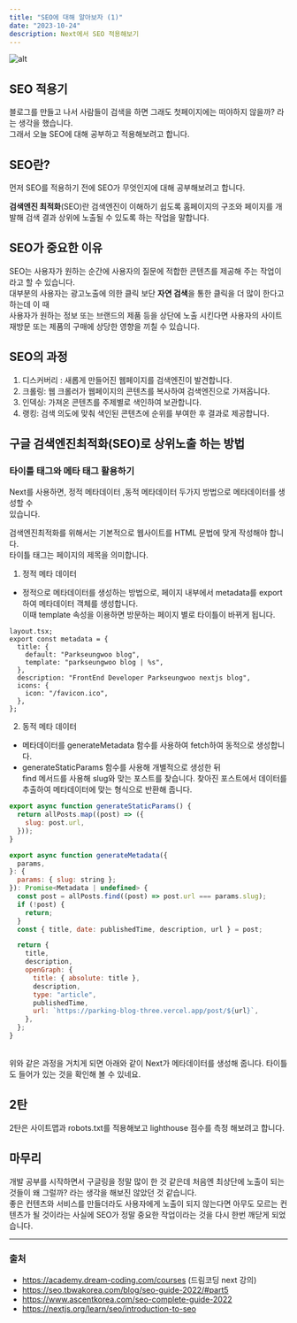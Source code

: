```yaml
---
title: "SEO에 대해 알아보자 (1)"
date: "2023-10-24"
description: Next에서 SEO 적용해보기
---
```


![alt](https://www.oberlo.com/media/1603954182-seo-article-header.png?fit=max&fm=webp&w=1824)

## SEO 적용기

블로그를 만들고 나서 사람들이 검색을 하면 그래도 첫페이지에는 떠야하지 않을까? 라는 생각을 했습니다.<br/>
그래서 오늘 SEO에 대해 공부하고 적용해보려고 합니다.

## SEO란?

먼저 SEO를 적용하기 전에 SEO가 무엇인지에 대해 공부해보려고 합니다.

**검색엔진 최적화**(SEO)란 검색엔진이 이해하기 쉽도록 홈페이지의 구조와 페이지를 개발해 검색 결과 상위에 노출될 수 있도록 하는 작업을 말합니다.

## SEO가 중요한 이유

SEO는 사용자가 원하는 순간에 사용자의 질문에 적합한 콘텐츠를 제공해 주는 작업이라고 할 수 있습니다.<br/>
대부분의 사용자는 광고노출에 의한 클릭 보단 **자연 검색**을 통한 클릭을 더 많이 한다고 하는데 이 때<br/> 사용자가 원하는 정보 또는 브랜드의 제품 등을 상단에 노출 시킨다면 사용자의 사이트 재방문 또는 제품의 구매에 상당한 영향을 끼칠 수 있습니다.

## SEO의 과정

1. 디스커버리 : 새롭게 만들어진 웹페이지를 검색엔진이 발견합니다.
2. 크롤링: 웹 크롤러가 웹페이지의 콘텐츠를 복사하여 검색엔진으로 가져옵니다.
3. 인덱싱: 가져온 콘텐츠를 주제별로 색인하여 보관합니다.
4. 랭킹: 검색 의도에 맞춰 색인된 콘텐츠에 순위를 부여한 후 결과로 제공합니다.

## 구글 검색엔진최적화(SEO)로 상위노출 하는 방법

### 타이틀 태그와 메타 태그 활용하기

Next를 사용하면,
정적 메타데이터 ,동적 메타데이터 두가지 방법으로 메타데이터를 생성할 수<br/> 있습니다.

검색엔진최적화를 위해서는 기본적으로 웹사이트를 HTML 문법에 맞게 작성해야 합니다.<br/> 타이틀 태그는 페이지의 제목을 의미합니다.

1. 정적 메타 데이터

- 정적으로 메타데이터를 생성하는 방법으로, 페이지 내부에서 metadata를 export 하여 메타데이터 객체를 생성합니다. <br/>이때 template 속성을 이용하면 방문하는 페이지 별로 타이틀이 바뀌게 됩니다.

```tsx
layout.tsx;
export const metadata = {
  title: {
    default: "Parkseungwoo blog",
    template: "parkseungwoo blog | %s",
  },
  description: "FrontEnd Developer Parkseungwoo nextjs blog",
  icons: {
    icon: "/favicon.ico",
  },
};
```

2. 동적 메타 데이터

- 메타데이터를 generateMetadata 함수를 사용하여 fetch하여 동적으로 생성합니다.
- generateStaticParams 함수를 사용해 개별적으로 생성한 뒤 <br/>find 메서드를 사용해 slug와 맞는 포스트를 찾습니다. 찾아진 포스트에서 데이터를 추출하여 메타데이터에 맞는 형식으로 반환해 줍니다.

```JavaScript
export async function generateStaticParams() {
  return allPosts.map((post) => ({
    slug: post.url,
  }));
}

export async function generateMetadata({
  params,
}: {
  params: { slug: string };
}): Promise<Metadata | undefined> {
  const post = allPosts.find((post) => post.url === params.slug);
  if (!post) {
    return;
  }
  const { title, date: publishedTime, description, url } = post;

  return {
    title,
    description,
    openGraph: {
      title: { absolute: title },
      description,
      type: "article",
      publishedTime,
      url: `https://parking-blog-three.vercel.app/post/${url}`,
    },
  };
}
```

<br />
위와 같은 과정을 거치게 되면 아래와 같이 Next가 메타데이터를 생성해 줍니다. 타이틀도
들어가 있는 것을 확인해 볼 수 있네요.


## 2탄

2탄은 사이트맵과 robots.txt를 적용해보고 lighthouse 점수를 측정 해보려고 합니다.

## 마무리

개발 공부를 시작하면서 구글링을 정말 많이 한 것 같은데 처음엔 최상단에 노출이 되는 것들이 왜 그럴까? 라는 생각을 해보진 않았던 것 같습니다.<br/>
좋은 컨텐츠와 서비스를 만들더라도 사용자에게 노출이 되지 않는다면 아무도 모르는 컨텐츠가 될 것이라는 사실에 SEO가 정말 중요한 작업이라는 것을 다시 한번 깨닫게 되었습니다.

<hr />

### 출처

- https://academy.dream-coding.com/courses (드림코딩 next 강의)
- https://seo.tbwakorea.com/blog/seo-guide-2022/#part5
- https://www.ascentkorea.com/seo-complete-guide-2022
- https://nextjs.org/learn/seo/introduction-to-seo
